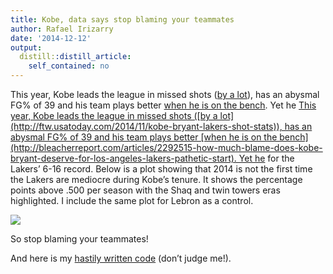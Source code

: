 ```yaml
---
title: Kobe, data says stop blaming your teammates
author: Rafael Irizarry
date: '2014-12-12'
output:
  distill::distill_article:
    self_contained: no
---
```


This year, Kobe leads the league in missed shots ([by a lot](http://ftw.usatoday.com/2014/11/kobe-bryant-lakers-shot-stats)), has an abysmal FG% of 39 and his team plays better [when he is on the bench](http://bleacherreport.com/articles/2292515-how-much-blame-does-kobe-bryant-deserve-for-los-angeles-lakers-pathetic-start). Yet he [This year, Kobe leads the league in missed shots ([by a lot](http://ftw.usatoday.com/2014/11/kobe-bryant-lakers-shot-stats)), has an abysmal FG% of 39 and his team plays better [when he is on the bench](http://bleacherreport.com/articles/2292515-how-much-blame-does-kobe-bryant-deserve-for-los-angeles-lakers-pathetic-start). Yet he](http://espn.go.com/los-angeles/nba/story/_/id/12016979/los-angeles-lakers-star-kobe-bryant-critical-teammates-heated-scrimmage) for the Lakers' 6-16 record. Below is a plot showing that 2014 is not the first time the Lakers are mediocre during Kobe's tenure. It shows the percentage points above .500 per season with the Shaq and twin towers eras highlighted. I include the same plot for Lebron as a control.

![](https://github.com/simplystats/simplystats.github.io/raw/master/wp-content/uploads/2014/12/Rplot.png)



So stop blaming your teammates!

And here is my [hastily written code](http://rafalab.jhsph.edu/simplystats/kobe2014.R) (don't judge me!).

